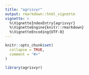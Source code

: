 ```yaml
---
title: "agrisvyr"
output: rmarkdown::html_vignette
vignette: >
  %\VignetteIndexEntry{agrisvyr}
  %\VignetteEngine{knitr::rmarkdown}
  %\VignetteEncoding{UTF-8}
---
```


```r
knitr::opts_chunk$set(
  collapse = TRUE,
  comment = "#>"
)
```

```r
library(agrisvyr)
```
